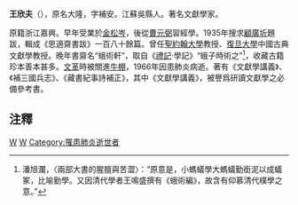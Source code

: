 '''王欣夫'''（{{bd|1901年||1966年||}}），原名大隆，字補安。江蘇吳縣人。著名文獻學家。

原籍浙江嘉興。早年受業於[[金松岑|金松岑]]，後從[[曹元弼|曹元弼]]習經學。1935年搜求[[顧廣圻|顧廣圻]]題跋，輯成《思適齋書跋》一百八十餘篇。曾任[[圣约翰大学_(上海)|聖約翰大學]]教授、[[復旦大學|復旦大學]]中國古典文獻學教授。晚年書齋名“蛾術軒”，取自《[[禮記|禮記]]·學記》“蛾子時術之”<ref>潘旭瀾，〈兩部大書的腥膻與苦澀〉：“原意是，小螞蟻學大螞蟻勤銜泥以成蟻冢，比喻勤學。又因清代學者王鳴盛撰有《蛾術編》，故含有仰慕清代樸學之意。”</ref>，收藏古籍珍本善本甚多。[[文革|文革]]時被關進[[牛棚_(文革用语)|牛棚]]，1966年因患肺炎病逝。著有《文獻學講義》、《補三國兵志》、《藏書紀事詩補正》，其中《文獻學講義》，被譽爲研讀文獻學之必備參考書。

==注釋==
<div class="references-small">
<references />
</div>

[[Category:中華民國大陸時期人物|W]]
[[Category:中國藏書家|W]]
[[Category:罹患肺炎逝世者|Category:罹患肺炎逝世者]]